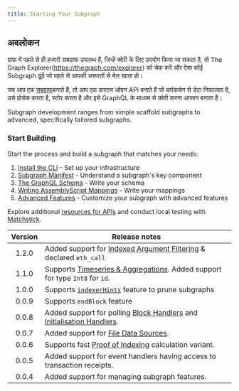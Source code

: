 ```yaml
---
title: Starting Your Subgraph
---
```


## अवलोकन

ग्राफ़ में पहले से ही हजारों सबग्राफ उपलब्ध हैं, जिन्हें क्वेरी के लिए उपयोग किया जा सकता है, तो The Graph Explorer(https://thegraph.com/explorer) को चेक करें और ऐसा कोई Subgraph ढूंढें जो पहले से आपकी ज़रूरतों से मेल खाता हो।

जब आप एक [सबग्राफ](/subgraphs/developing/subgraphs/)बनाते हैं, तो आप एक कस्टम ओपन API बनाते हैं जो ब्लॉकचेन से डेटा निकालता है, उसे प्रोसेस करता है, स्टोर करता है और इसे GraphQL के माध्यम से क्वेरी करना आसान बनाता है।

Subgraph development ranges from simple scaffold subgraphs to advanced, specifically tailored subgraphs.

### Start Building

Start the process and build a subgraph that matches your needs:

1. [Install the CLI](/subgraphs/developing/creating/install-the-cli/) - Set up your infrastructure
2. [Subgraph Manifest](/subgraphs/developing/creating/subgraph-manifest/) - Understand a subgraph's key component
3. [The GraphQL Schema](/subgraphs/developing/creating/ql-schema/) - Write your schema
4. [Writing AssemblyScript Mappings](/subgraphs/developing/creating/assemblyscript-mappings/) - Write your mappings
5. [Advanced Features](/subgraphs/developing/creating/advanced/) - Customize your subgraph with advanced features

Explore additional [resources for APIs](/subgraphs/developing/creating/graph-ts/README/) and conduct local testing with [Matchstick](/subgraphs/developing/creating/unit-testing-framework/).

| Version | Release notes                                                                                                                                                            |
| :-----: | ------------------------------------------------------------------------------------------------------------------------------------------------------------------------ |
|  1.2.0  | Added support for [Indexed Argument Filtering](/#indexed-argument-filters--topic-filters) & declared `eth_call`                                                          |
|  1.1.0  | Supports [Timeseries & Aggregations](#timeseries-and-aggregations). Added support for type `Int8` for `id`.                                                              |
|  1.0.0  | Supports [`indexerHints`](/developing/creating-a-subgraph/#indexer-hints) feature to prune subgraphs                                                                     |
|  0.0.9  | Supports `endBlock` feature                                                                                                                                              |
|  0.0.8  | Added support for polling [Block Handlers](/developing/creating-a-subgraph/#polling-filter) and [Initialisation Handlers](/developing/creating-a-subgraph/#once-filter). |
|  0.0.7  | Added support for [File Data Sources](/developing/creating-a-subgraph/#file-data-sources).                                                                               |
|  0.0.6  | Supports fast [Proof of Indexing](/indexing/overview/#what-is-a-proof-of-indexing-poi) calculation variant.                                                              |
|  0.0.5  | Added support for event handlers having access to transaction receipts.                                                                                                  |
|  0.0.4  | Added support for managing subgraph features.                                                                                                                            |
